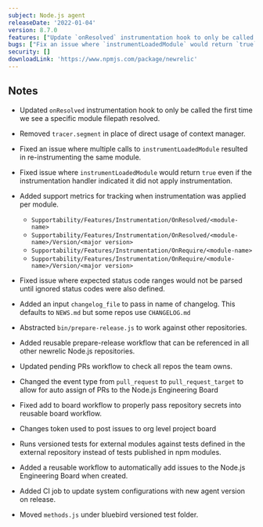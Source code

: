 ```yaml
---
subject: Node.js agent
releaseDate: '2022-01-04'
version: 8.7.0
features: ["Update `onResolved` instrumentation hook to only be called the first time we see a specific module filepath resolved.","Remove `tracer.segment` in place of direct usage of context manager."]
bugs: ["Fix an issue where `instrumentLoadedModule` would return `true` even if the instrumentation handler indicated it did not apply instrumentation.","Fix an issue where expected status code ranges would not be parsed until ignored status codes were also defined."]
security: []
downloadLink: 'https://www.npmjs.com/package/newrelic'
---
```


## Notes

* Updated `onResolved` instrumentation hook to only be called the first time we see a specific module filepath resolved.

* Removed `tracer.segment` in place of direct usage of context manager.

* Fixed an issue where multiple calls to `instrumentLoadedModule` resulted in re-instrumenting the same module.

* Fixed issue where `instrumentLoadedModule` would return `true` even if the instrumentation handler indicated it did not apply instrumentation.

* Added support metrics for tracking when instrumentation was applied per module.

  * `Supportability/Features/Instrumentation/OnResolved/<module-name>`
  * `Supportability/Features/Instrumentation/OnResolved/<module-name>/Version/<major version>`
  * `Supportability/Features/Instrumentation/OnRequire/<module-name>`
  * `Supportability/Features/Instrumentation/OnRequire/<module-name>/Version/<major version>`

* Fixed issue where expected status code ranges would not be parsed until ignored status codes were also defined.

* Added an input `changelog_file` to pass in name of changelog.  This defaults to `NEWS.md` but some repos use `CHANGELOG.md`

* Abstracted `bin/prepare-release.js` to work against other repositories.

* Added reusable prepare-release workflow that can be referenced in all other newrelic Node.js repositories.

* Updated pending PRs workflow to check all repos the team owns.

* Changed the event type from `pull_request` to `pull_request_target` to allow for auto assign of PRs to the Node.js Engineering Board

* Fixed add to board workflow to properly pass repository secrets into reusable board workflow.

* Changes token used to post issues to org level project board

* Runs versioned tests for external modules against tests defined in the external repository instead of tests published in npm modules.

* Added a reusable workflow to automatically add issues to the Node.js Engineering Board when created.

* Added CI job to update system configurations with new agent version on release.

* Moved `methods.js` under bluebird versioned test folder.

